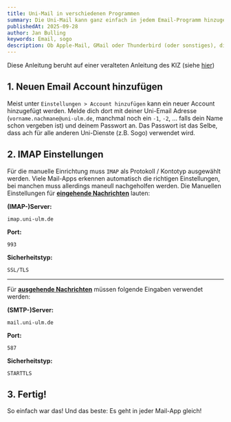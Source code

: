 ```yaml
---
title: Uni-Mail in verschiedenen Programmen
summary: Die Uni-Mail kann ganz einfach in jedem Email-Programm hinzugefügt werden
publishedAt: 2025-09-28
author: Jan Bulling
keywords: Email, sogo
description: Ob Apple-Mail, GMail oder Thunderbird (oder sonstiges), die Einrichtung verläuft immer sehr ähnlich. Hier anhand von GMail aufgeführt, beschreiben wir, wie man seine Uni-Mails direkt in seinem Lieblings-Mail Programm lesen kann.
---
```


Diese Anleitung beruht auf einer veralteten Anleitung des KIZ (siehe [hier](https://www.uni-ulm.de/einrichtungen/kiz/service-katalog/e-mail-kalender-zusammenarbeit/e-mail/e-mail-programme-konfigurieren/))

## 1. Neuen Email Account hinzufügen

Meist unter `Einstellungen > Account hinzufügen` kann ein neuer Account hinzugefügt werden. Melde dich dort mit deiner Uni-Email Adresse (`vorname.nachmane@uni-ulm.de`, manchmal noch ein `-1`, `-2`, ... falls dein Name schon vergeben ist) und deinem Passwort an.
Das Passwort ist das Selbe, dass ach für alle anderen Uni-Dienste (z.B. Sogo) verwendet wird.

## 2. IMAP Einstellungen

Für die manuelle Einrichtung muss `IMAP` als Protokoll / Kontotyp ausgewählt werden. Viele Mail-Apps erkennen automatisch die richtigen Einstellungen, bei manchen muss allerdings maneull nachgeholfen werden.
Die Manuellen Einstellungen für <u>**eingehende Nachrichten**</u> lauten:

**(IMAP-)Server:**

```
imap.uni-ulm.de
```

**Port:**

```
993
```

**Sicherheitstyp:**

```
SSL/TLS
```

---

Für <u>**ausgehende Nachrichten**</u> müssen folgende Eingaben verwendet werden:

**(SMTP-)Server:**

```
mail.uni-ulm.de
```

**Port:**

```
587
```

**Sicherheitstyp:**

```
STARTTLS
```

## 3. Fertig!

So einfach war das!
Und das beste: Es geht in jeder Mail-App gleich!

